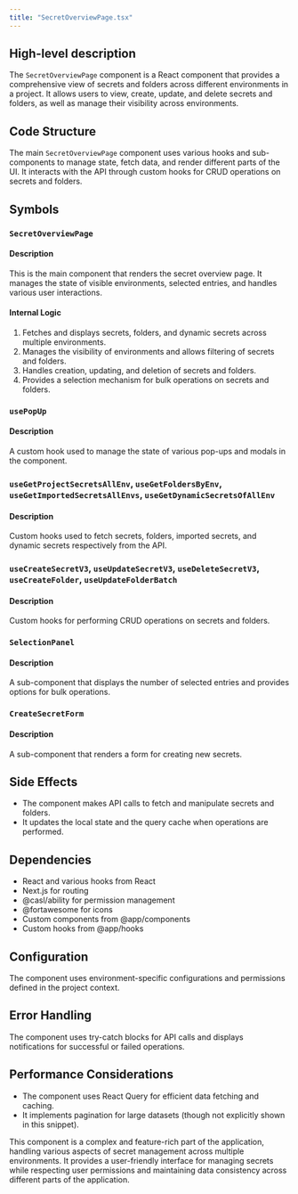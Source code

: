 ```yaml
---
title: "SecretOverviewPage.tsx"
---
```


## High-level description
The `SecretOverviewPage` component is a React component that provides a comprehensive view of secrets and folders across different environments in a project. It allows users to view, create, update, and delete secrets and folders, as well as manage their visibility across environments.

## Code Structure
The main `SecretOverviewPage` component uses various hooks and sub-components to manage state, fetch data, and render different parts of the UI. It interacts with the API through custom hooks for CRUD operations on secrets and folders.

## Symbols

### `SecretOverviewPage`
#### Description
This is the main component that renders the secret overview page. It manages the state of visible environments, selected entries, and handles various user interactions.

#### Internal Logic
1. Fetches and displays secrets, folders, and dynamic secrets across multiple environments.
2. Manages the visibility of environments and allows filtering of secrets and folders.
3. Handles creation, updating, and deletion of secrets and folders.
4. Provides a selection mechanism for bulk operations on secrets and folders.

### `usePopUp`
#### Description
A custom hook used to manage the state of various pop-ups and modals in the component.

### `useGetProjectSecretsAllEnv`, `useGetFoldersByEnv`, `useGetImportedSecretsAllEnvs`, `useGetDynamicSecretsOfAllEnv`
#### Description
Custom hooks used to fetch secrets, folders, imported secrets, and dynamic secrets respectively from the API.

### `useCreateSecretV3`, `useUpdateSecretV3`, `useDeleteSecretV3`, `useCreateFolder`, `useUpdateFolderBatch`
#### Description
Custom hooks for performing CRUD operations on secrets and folders.

### `SelectionPanel`
#### Description
A sub-component that displays the number of selected entries and provides options for bulk operations.

### `CreateSecretForm`
#### Description
A sub-component that renders a form for creating new secrets.

## Side Effects
- The component makes API calls to fetch and manipulate secrets and folders.
- It updates the local state and the query cache when operations are performed.

## Dependencies
- React and various hooks from React
- Next.js for routing
- @casl/ability for permission management
- @fortawesome for icons
- Custom components from @app/components
- Custom hooks from @app/hooks

## Configuration
The component uses environment-specific configurations and permissions defined in the project context.

## Error Handling
The component uses try-catch blocks for API calls and displays notifications for successful or failed operations.

## Performance Considerations
- The component uses React Query for efficient data fetching and caching.
- It implements pagination for large datasets (though not explicitly shown in this snippet).

This component is a complex and feature-rich part of the application, handling various aspects of secret management across multiple environments. It provides a user-friendly interface for managing secrets while respecting user permissions and maintaining data consistency across different parts of the application.